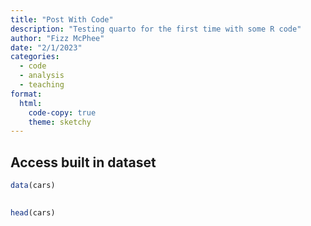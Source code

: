 ```yaml
---
title: "Post With Code"
description: "Testing quarto for the first time with some R code"
author: "Fizz McPhee"
date: "2/1/2023"
categories:
  - code
  - analysis
  - teaching
format:
  html:
    code-copy: true
    theme: sketchy
---
```


## Access built in dataset

```r
data(cars)
```

## 

```r
head(cars)
```
